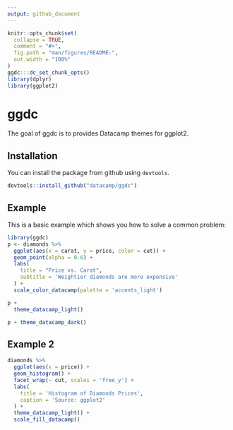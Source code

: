```yaml
---
output: github_document
---
```


<!-- README.md is generated from README.Rmd. Please edit that file -->

```r
knitr::opts_chunk$set(
  collapse = TRUE,
  comment = "#>",
  fig.path = "man/figures/README-",
  out.width = "100%"
)
ggdc:::dc_set_chunk_opts()
library(dplyr)
library(ggplot2)
```

# ggdc

<!-- badges: start -->
<!-- badges: end -->

The goal of ggdc is to provides Datacamp themes for ggplot2.

## Installation

You can install the package from github using `devtools`.

``` r
devtools::install_github("datacamp/ggdc")
```

## Example

This is a basic example which shows you how to solve a common problem:

```r
library(ggdc)
p <- diamonds %>% 
  ggplot(aes(x = carat, y = price, color = cut)) +
  geom_point(alpha = 0.6) +
  labs(
    title = "Price vs. Carat",
    subtitle = 'Weightier diamonds are more expensive'
  ) +
  scale_color_datacamp(palette = 'accents_light')

p +
  theme_datacamp_light()
```

```r
p + theme_datacamp_dark()
```

## Example 2

```r
diamonds %>% 
  ggplot(aes(x = price)) +
  geom_histogram() +
  facet_wrap(~ cut, scales = 'free_y') +
  labs(
    title = 'Histogram of Diamonds Prices',
    caption = 'Source: ggplot2'
  ) +
  theme_datacamp_light() +
  scale_fill_datacamp()
```


